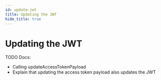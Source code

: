 ```yaml
---
id: update-jwt
title: Updating the JWT
hide_title: true
---
```


# Updating the JWT

TODO Docs:
- Calling updateAccessTokenPayload
- Explain that updating the access token payload also updates the JWT